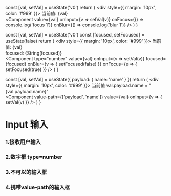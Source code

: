   const [val, setVal] = useState('v0')
  return (
    <div style={{ margin: '10px', color: '#999' }}>
      当前值: {val} 
      <br/>
      <Component
        value={val} 
        onInput={v => setVal(v)} 
        onFocus={() => console.log('focus 1')} 
        onBlur={() => console.log('blur 1')} />
    </div>
  )
}


  const [val, setVal] = useState('v0')
  const [focused, setFocused] = useState(false)
  return (
    <div style={{ margin: '10px', color: '#999' }}>
      当前值: {val} 
      <br/>
      focused: {String(focused)}
      <br/>
      <Component 
        type="number" 
        value={val} 
        onInput={v => setVal(v)} 
        focused={focused} 
        onBlur={v => {
          setFocused(false)
        }} 
        onFocus={e => {
          setFocused(true)
        }}
      />
    </div>
  )
}

  const [val, setVal] = useState({
    payload: {
      name: 'name'
    }
  })
  return (
    <div style={{ margin: '10px', color: '#999' }}>
      当前值 val.payload.name = "{val.payload.name}"
      <br/>
      <Component value-path={['payload', 'name']} value={val} onInput={v => {
        setVal(v)
      }} />
    </div>
  )
}

# Input 输入

### 1.接收用户输入

<InputBox />


### 2.数字框 type=number

<InputBox2 />

### 3.不可以的输入框

<Component disabled value="disabled" />

### 4.携带value-path的输入框

<InputBoxWithPath />
